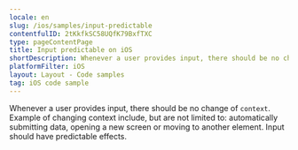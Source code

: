 ```yaml
---
locale: en
slug: /ios/samples/input-predictable
contentfulID: 2tKkfkSC58UQfK79BxfTXC
type: pageContentPage
title: Input predictable on iOS
shortDescription: Whenever a user provides input, there should be no change of context.
platformFilter: iOS
layout: Layout - Code samples
tag: iOS code sample
---
```


Whenever a user provides input, there should be no change of `context`. Example of changing context include, but are not limited to: automatically submitting data, opening a new screen or moving to another element. Input should have predictable effects.

<CodeSample id="input-predictable" locale="en" platform="ios"/>